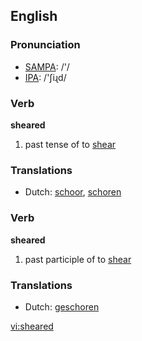 ==English==

===Pronunciation===
*[[w:SAMPA|SAMPA]]: /'/
*[[w:IPA|IPA]]: /'ʃiɻd/

===Verb===
'''sheared'''

# past tense of to [[shear]]

===Translations===
*Dutch: [[schoor]], [[schoren]]

===Verb===
'''sheared'''

# past participle of to [[shear]]

===Translations===
*Dutch: [[geschoren]]

[[vi:sheared]]
